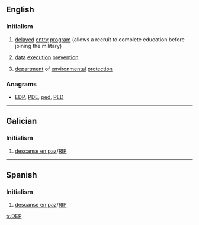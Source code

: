 {{also|dep|đẹp}}
==English==

===Initialism===
{{en-initialism}}

# {{context|US|military|lang=en}} [[delayed]] [[entry]] [[program]] (allows a recruit to complete education before joining the military)
# {{context|computing|lang=en}} [[data]] [[execution]] [[prevention]]
# [[department]] of [[environmental]] [[protection]]

===Anagrams===
* [[EDP#English|EDP]], [[PDE#English|PDE]], [[ped#English|ped]], [[PED#English|PED]]
----
==Galician==

===Initialism===
{{head|gl|initialism}}

# [[descanse en paz]]/[[RIP]]

----

==Spanish==

===Initialism===
{{head|es|initialism}}

# [[descanse en paz]]/[[RIP]]

[[tr:DEP]]